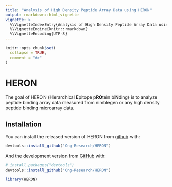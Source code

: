 ```yaml
---
title: "Analysis of High Density Peptide Array Data using HERON"
output: rmarkdown::html_vignette
vignette: >
  %\VignetteIndexEntry{Analysis of High Density Peptide Array Data using HERON}
  %\VignetteEngine{knitr::rmarkdown}
  %\VignetteEncoding{UTF-8}
---
```


```r
knitr::opts_chunk$set(
  collapse = TRUE,
  comment = "#>"
)
```

# HERON

<!-- badges: start -->
<!-- badges: end -->

The goal of HERON (**H**ierarchical **E**pitope p**RO**tein bi**N**ding) is to
analyze peptide binding array data measured from nimblegen or any high density
peptide binding microarray data.

## Installation

You can install the released version of HERON from 
[github](https://github.com/Ong-Research/HERON) with:

``` r
devtools::install_github("Ong-Research/HERON")
```

And the development version from 
[GitHub](https://github.com/Ong-Research/HERON) with:

``` r
# install.packages("devtools")
devtools::install_github("Ong-Research/HERON")
```


```r
library(HERON)
```
